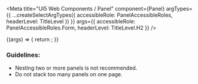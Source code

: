 

<Meta
  title="UI5 Web Components / Panel"
  component={Panel}
  argTypes={{
    ...createSelectArgTypes({ accessibleRole: PanelAccessibleRoles, headerLevel: TitleLevel })
  }}
  args={{
    accessibleRole: PanelAccessibleRoles.Form,
    headerLevel: TitleLevel.H2
  }}
/>

<DocsHeader />

<Canvas>
  <Story name="Default">
    {(args) => {
      return <Panel {...args} />;
    }}
  </Story>
</Canvas>

<ArgsTable story="." />
<h3>Guidelines:</h3>
<ul>
  <li>Nesting two or more panels is not recommended.</li>
  <li>Do not stack too many panels on one page.</li>
</ul>
